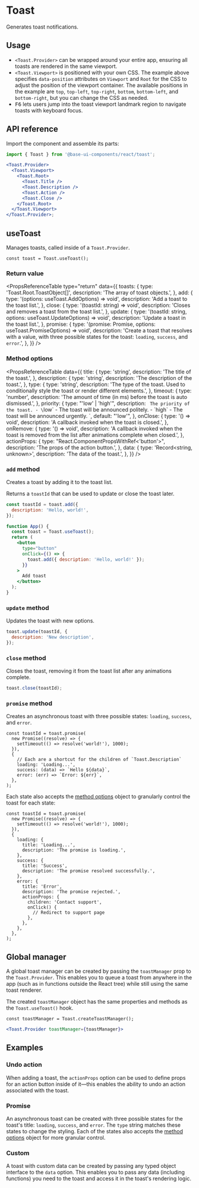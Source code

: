 # Toast

<Subtitle>Generates toast notifications.</Subtitle>

<Meta
  name="description"
  content="A high-quality, unstyled React toast component to generate notifications."
/>

<Demo path="./demos/hero" />

## Usage

- `<Toast.Provider>` can be wrapped around your entire app, ensuring all toasts are rendered in the same viewport.
- `<Toast.Viewport>` is positioned with your own CSS. The example above specifies `data-position` attributes on `Viewport` and `Root` for the CSS to adjust the position of the viewport container. The available positions in the example are `top`, `top-left`, `top-right`, `bottom`, `bottom-left`, and `bottom-right`, but you can change the CSS as needed.
- <kbd>F6</kbd> lets users jump into the toast viewport landmark region to navigate toasts with
  keyboard focus.

## API reference

Import the component and assemble its parts:

```jsx title="Anatomy"
import { Toast } from '@base-ui-components/react/toast';

<Toast.Provider>
  <Toast.Viewport>
    <Toast.Root>
      <Toast.Title />
      <Toast.Description />
      <Toast.Action />
      <Toast.Close />
    </Toast.Root>
  </Toast.Viewport>
</Toast.Provider>;
```

<Reference component="Toast" parts="Provider, Viewport, Root, Title, Description, Action, Close" />

## useToast

Manages toasts, called inside of a `Toast.Provider`.

```tsx
const toast = Toast.useToast();
```

### Return value

<PropsReferenceTable
  type="return"
  data={{
    toasts: {
      type: 'Toast.Root.ToastObject[]',
      description: 'The array of toast objects.',
    },
    add: {
      type: '(options: useToast.AddOptions) => void',
      description: 'Add a toast to the toast list.',
    },
    close: {
      type: '(toastId: string) => void',
      description: 'Closes and removes a toast from the toast list.',
    },
    update: {
      type: '(toastId: string, options: useToast.UpdateOptions) => void',
      description: 'Update a toast in the toast list.',
    },
    promise: {
      type: '<Value>(promise: Promise<Value>, options: useToast.PromiseOptions) => void',
      description:
        'Create a toast that resolves with a value, with three possible states for the toast: `loading`, `success`, and `error`.',
    },
  }}
/>

### Method options

<PropsReferenceTable
  data={{
    title: {
      type: 'string',
      description: 'The title of the toast.',
    },
    description: {
      type: 'string',
      description: 'The description of the toast.',
    },
    type: {
      type: 'string',
      description:
        'The type of the toast. Used to conditionally style the toast or render different elements.',
    },
    timeout: {
      type: 'number',
      description: 'The amount of time (in ms) before the toast is auto dismissed.',
    },
    priority: {
      type: "'low' | 'high'",
      description: `
        The priority of the toast.
        - \`low\` - The toast will be announced politely.
        - \`high\` - The toast will be announced urgently.
      `,
      default: "'low'",
    },
    onClose: {
      type: '() => void',
      description: 'A callback invoked when the toast is closed.',
    },
    onRemove: {
      type: '() => void',
      description:
        'A callback invoked when the toast is removed from the list after animations complete when closed.',
    },
    actionProps: {
      type: "React.ComponentPropsWithRef<'button'>",
      description: 'The props of the action button.',
    },
    data: {
      type: 'Record<string, unknown>',
      description: 'The data of the toast.',
    },
  }}
/>

### `add` method

Creates a toast by adding it to the toast list.

Returns a `toastId` that can be used to update or close the toast later.

```jsx
const toastId = toast.add({
  description: 'Hello, world!',
});
```

```jsx title="Usage" {2,7}
function App() {
  const toast = Toast.useToast();
  return (
    <button
      type="button"
      onClick={() => {
        toast.add({ description: 'Hello, world!' });
      }}
    >
      Add toast
    </button>
  );
}
```

### `update` method

Updates the toast with new options.

```jsx
toast.update(toastId, {
  description: 'New description',
});
```

### `close` method

Closes the toast, removing it from the toast list after any animations complete.

```jsx
toast.close(toastId);
```

### `promise` method

Creates an asynchronous toast with three possible states: `loading`, `success`, and `error`.

```tsx
const toastId = toast.promise(
  new Promise((resolve) => {
    setTimeout(() => resolve('world!'), 1000);
  }),
  {
    // Each are a shortcut for the children of `Toast.Description`
    loading: 'Loading...',
    success: (data) => `Hello ${data}`,
    error: (err) => `Error: ${err}`,
  },
);
```

Each state also accepts the [method options](/react/components/toast#method-options) object to granularly control the toast for each state:

```tsx
const toastId = toast.promise(
  new Promise((resolve) => {
    setTimeout(() => resolve('world!'), 1000);
  }),
  {
    loading: {
      title: 'Loading...',
      description: 'The promise is loading.',
    },
    success: {
      title: 'Success',
      description: 'The promise resolved successfully.',
    },
    error: {
      title: 'Error',
      description: 'The promise rejected.',
      actionProps: {
        children: 'Contact support',
        onClick() {
          // Redirect to support page
        },
      },
    },
  },
);
```

## Global manager

A global toast manager can be created by passing the `toastManager` prop to the `Toast.Provider`. This enables you to queue a toast from anywhere in the app (such as in functions outside the React tree) while still using the same toast renderer.

The created `toastManager` object has the same properties and methods as the `Toast.useToast()` hook.

```tsx
const toastManager = Toast.createToastManager();
```

```jsx
<Toast.Provider toastManager={toastManager}>
```

## Examples

### Undo action

When adding a toast, the `actionProps` option can be used to define props for an action button inside of it—this enables the ability to undo an action associated with the toast.

<Demo path="./demos/undo" />

### Promise

An asynchronous toast can be created with three possible states for the toast's title: `loading`, `success`, and `error`. The `type` string matches these states to change the styling. Each of the states also accepts the [method options](/react/components/toast#method-options) object for more granular control.

<Demo path="./demos/promise" />

### Custom

A toast with custom data can be created by passing any typed object interface to the `data` option. This enables you to pass any data (including functions) you need to the toast and access it in the toast's rendering logic.

<Demo path="./demos/custom" />
